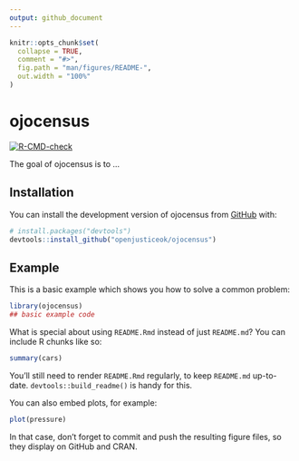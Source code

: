 ```yaml
---
output: github_document
---
```


<!-- README.md is generated from README.Rmd. Please edit that file -->

```r
knitr::opts_chunk$set(
  collapse = TRUE,
  comment = "#>",
  fig.path = "man/figures/README-",
  out.width = "100%"
)
```

# ojocensus

<!-- badges: start -->
[![R-CMD-check](https://github.com/openjusticeok/ojocensus/actions/workflows/R-CMD-check.yaml/badge.svg)](https://github.com/openjusticeok/ojocensus/actions/workflows/R-CMD-check.yaml)
<!-- badges: end -->

The goal of ojocensus is to ...

## Installation

You can install the development version of ojocensus from [GitHub](https://github.com/) with:

``` r
# install.packages("devtools")
devtools::install_github("openjusticeok/ojocensus")
```

## Example

This is a basic example which shows you how to solve a common problem:

```r
library(ojocensus)
## basic example code
```

What is special about using `README.Rmd` instead of just `README.md`? You can include R chunks like so:

```r
summary(cars)
```

You'll still need to render `README.Rmd` regularly, to keep `README.md` up-to-date. `devtools::build_readme()` is handy for this.

You can also embed plots, for example:

```r
plot(pressure)
```

In that case, don't forget to commit and push the resulting figure files, so they display on GitHub and CRAN.
